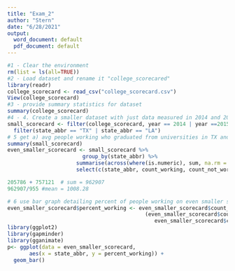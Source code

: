 ```yaml
---
title: "Exam_2"
author: "Stern"
date: "6/28/2021"
output:
  word_document: default
  pdf_document: default
---
```


```r

#1 - Clear the environment
rm(list = ls(all=TRUE))
#2 - Load dataset and rename it "college_scorecared"
library(readr)
college_scorecard <- read_csv("college_scorecard.csv")
View(college_scorecard)
#3 - provide summary statistics for dataset
summary(college_scorecard)
#4 - 4. Create a smaller dataset with just data measured in 2014 and 2015 on former students who graduated from four-year+ colleges and universities located in Texas (state_abbr: “TX”) and Louisiana (state_abbr: “LA”). Call the resulting data frame “small_scorecard”
small_scorecard <- filter(college_scorecard, year == 2014 | year ==2015) %>%
  filter(state_abbr == "TX" | state_abbr == "LA")
# 5 get a) avg people working who graduated from universities in TX and LA b) total number of people working who graduated
summary(small_scorecard)
even_smaller_scorecard <- small_scorecard %>%
                        group_by(state_abbr) %>%
                      summarise(across(where(is.numeric), sum, na.rm = TRUE)) %>%
                      select(c(state_abbr, count_working, count_not_working))

205786 + 757121  # sum = 962907
962907/955 #mean = 1008.28

# 6 use bar graph detailing percent of people working on even smaller scorecard
even_smaller_scorecard$percent_working <- even_smaller_scorecard$count_working / 
                                            (even_smaller_scorecard$count_working +
                                               even_smaller_scorecard$count_working)
library(ggplot2)
library(gapminder)
library(gganimate)
p<- ggplot(data = even_smaller_scorecard,
       aes(x = state_abbr, y = percent_working)) +
  geom_bar()

```





